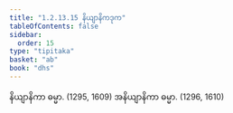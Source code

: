 ```yaml
---
title: "1.2.13.15 နိယျာနိကဒုက"
tableOfContents: false
sidebar:
  order: 15
type: "tipitaka"
basket: "ab"
book: "dhs"
---
```



<DynamicBreadcrumb />

<Division number="119" book="dhs" e="ch" v="29" p="14">

<Paragraph number="273" book="dhs">
နိယျာနိကာ ဓမ္မာ. (<Emphasis>1295, 1609</Emphasis>)
</Paragraph>

<Paragraph number="274" book="dhs">
အနိယျာနိကာ ဓမ္မာ. (<Emphasis>1296, 1610</Emphasis>)
</Paragraph>
</Division>